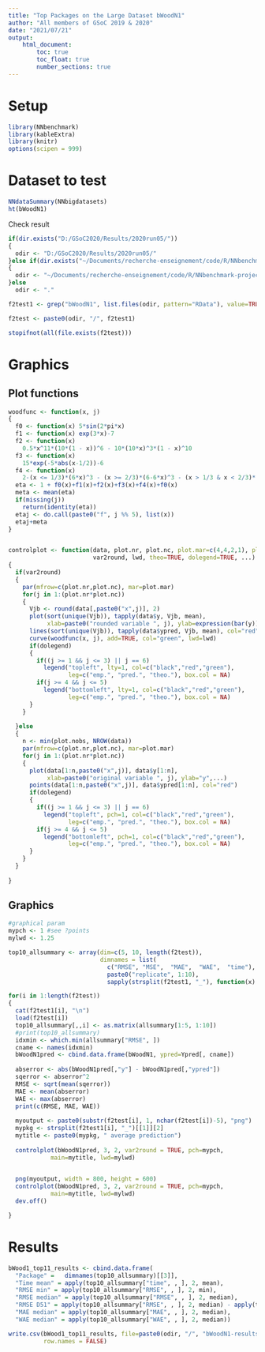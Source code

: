 ```yaml
---
title: "Top Packages on the Large Dataset bWoodN1"
author: "All members of GSoC 2019 & 2020"
date: "2021/07/21"
output:
    html_document:
        toc: true
        toc_float: true
        number_sections: true
---
```


# Setup 

```r
library(NNbenchmark)
library(kableExtra)
library(knitr)
options(scipen = 999)
```

# Dataset to test

```r
NNdataSummary(NNbigdatasets)
ht(bWoodN1)
```

Check result

```r
if(dir.exists("D:/GSoC2020/Results/2020run05/"))
{  
  odir <- "D:/GSoC2020/Results/2020run05/"
}else if(dir.exists("~/Documents/recherche-enseignement/code/R/NNbenchmark-project/NNbenchmarkTemplates/results_2020_gsoc2020"))
{  
  odir <- "~/Documents/recherche-enseignement/code/R/NNbenchmark-project/NNbenchmarkTemplates/results_2020_gsoc2020"
}else
  odir <- "."

f2test1 <- grep("bWoodN1", list.files(odir, pattern="RData"), value=TRUE)

f2test <- paste0(odir, "/", f2test1)

stopifnot(all(file.exists(f2test)))
```


# Graphics

## Plot functions 
```r

woodfunc <- function(x, j)
{
  f0 <- function(x) 5*sin(2*pi*x)
  f1 <- function(x) exp(3*x)-7
  f2 <- function(x) 
    0.5*x^11*(10*(1 - x))^6 - 10*(10*x)^3*(1 - x)^10
  f3 <- function(x)
    15*exp(-5*abs(x-1/2))-6
  f4 <- function(x)
    2-(x <= 1/3)*(6*x)^3 - (x >= 2/3)*(6-6*x)^3 - (x > 1/3 & x < 2/3)*(8+2*sin(9*(x-1/3)*pi))
  eta <- 1 + f0(x)+f1(x)+f2(x)+f3(x)+f4(x)+f0(x)
  meta <- mean(eta)
  if(missing(j))
    return(identity(eta))
  etaj <- do.call(paste0("f", j %% 5), list(x))
  etaj+meta
}


controlplot <- function(data, plot.nr, plot.nc, plot.mar=c(4,4,2,1), plot.nobs=1000, 
                        var2round, lwd, theo=TRUE, dolegend=TRUE, ...)
{
  if(var2round)
  {
    par(mfrow=c(plot.nr,plot.nc), mar=plot.mar)
    for(j in 1:(plot.nr*plot.nc))
    {
      Vjb <- round(data[,paste0("x",j)], 2)
      plot(sort(unique(Vjb)), tapply(data$y, Vjb, mean), 
           xlab=paste0("rounded variable ", j), ylab=expression(bar(y)), ...)
      lines(sort(unique(Vjb)), tapply(data$ypred, Vjb, mean), col="red", lwd=lwd)
      curve(woodfunc(x, j), add=TRUE, col="green", lwd=lwd)
      if(dolegend)
      {
        if((j >= 1 && j <= 3) || j == 6) 
          legend("topleft", lty=1, col=c("black","red","green"), 
                 leg=c("emp.", "pred.", "theo."), box.col = NA)
        if(j >= 4 && j <= 5) 
          legend("bottomleft", lty=1, col=c("black","red","green"), 
                 leg=c("emp.", "pred.", "theo."), box.col = NA)
      }
    }
    
  }else
  {
    n <- min(plot.nobs, NROW(data)) 
    par(mfrow=c(plot.nr,plot.nc), mar=plot.mar)
    for(j in 1:(plot.nr*plot.nc))
    {
      plot(data[1:n,paste0("x",j)], data$y[1:n], 
           xlab=paste0("original variable ", j), ylab="y",...)
      points(data[1:n,paste0("x",j)], data$ypred[1:n], col="red")
      if(dolegend)
      {
        if((j >= 1 && j <= 3) || j == 6) 
          legend("topleft", pch=1, col=c("black","red","green"), 
                 leg=c("emp.", "pred.", "theo."), box.col = NA)
        if(j >= 4 && j <= 5) 
          legend("bottomleft", pch=1, col=c("black","red","green"), 
                 leg=c("emp.", "pred.", "theo."), box.col = NA)
      }
    }
  }
  
}
```







## Graphics

```r


#graphical param
mypch <- 1 #see ?points
mylwd <- 1.25

top10_allsummary <- array(dim=c(5, 10, length(f2test)),
                          dimnames = list(
                            c("RMSE", "MSE",  "MAE",  "WAE",  "time"),
                            paste0("replicate", 1:10),
                            sapply(strsplit(f2test1, "_"), function(x) x[2])))

for(i in 1:length(f2test))
{
  cat(f2test1[i], "\n")
  load(f2test[i])
  top10_allsummary[,,i] <- as.matrix(allsummary[1:5, 1:10])
  #print(top10_allsummary)
  idxmin <- which.min(allsummary["RMSE", ])
  cname <- names(idxmin)
  bWoodN1pred <- cbind.data.frame(bWoodN1, ypred=Ypred[, cname])
  
  abserror <- abs(bWoodN1pred[,"y"] - bWoodN1pred[,"ypred"])
  sqerror <- abserror^2
  RMSE <- sqrt(mean(sqerror))
  MAE <- mean(abserror)
  WAE <- max(abserror)
  print(c(RMSE, MAE, WAE))
  
  myoutput <- paste0(substr(f2test[i], 1, nchar(f2test[i])-5), "png")
  mypkg <- strsplit(f2test1[i], "_")[[1]][2]
  mytitle <- paste0(mypkg, " average prediction")
  
  controlplot(bWoodN1pred, 3, 2, var2round = TRUE, pch=mypch, 
            main=mytitle, lwd=mylwd)

  
  png(myoutput, width = 800, height = 600)
  controlplot(bWoodN1pred, 3, 2, var2round = TRUE, pch=mypch, 
            main=mytitle, lwd=mylwd)
  dev.off()

}


```



# Results


```r

bWood1_top11_results <- cbind.data.frame(
  "Package" =   dimnames(top10_allsummary)[[3]],
  "Time mean" = apply(top10_allsummary["time", , ], 2, mean),
  "RMSE min" = apply(top10_allsummary["RMSE", , ], 2, min),
  "RMSE median" = apply(top10_allsummary["RMSE", , ], 2, median),
  "RMSE D51" = apply(top10_allsummary["RMSE", , ], 2, median) - apply(top10_allsummary["RMSE", , ], 2, min),
  "MAE median" = apply(top10_allsummary["MAE", , ], 2, median),
  "WAE median" = apply(top10_allsummary["WAE", , ], 2, median))

write.csv(bWood1_top11_results, file=paste0(odir, "/", "bWoodN1-results-top10.csv"),
          row.names = FALSE)
```

